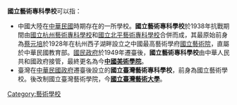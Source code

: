 '''國立藝術專科學校'''可以指：
* 中國大陸在[[中華民國|中華民國]]時期存在的一所學校。'''國立藝術專科學校'''於1938年抗戰期間由[[國立杭州藝術專科學校|國立杭州藝術專科學校]]和[[國立北平藝術專科學校|國立北平藝術專科學校]]合併而成，其最原始前身為[[蔡元培|蔡元培]]於1928年在杭州西子湖畔設立之中國最高藝術學府[[國立藝術院|國立藝術院]]，直屬於中華民國教育部。[[國民政府|國民政府]]於1949年遷臺後，'''國立藝術專科學校'''由中華人民共和國政府接管，最終更名為今'''[[中國美術學院|中國美術學院]]'''。
* 臺灣在[[中華民國政府|中華民國政府]]遷臺後設立的'''國立臺灣藝術專科學校'''，前身為國立藝術學校。後改制國立臺灣藝術學院，今'''[[國立臺灣藝術大學|國立臺灣藝術大學]]'''。

{{disambig|Cat=八字以上消歧義}}

[[Category:藝術學校|Category:藝術學校]]
